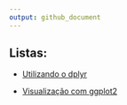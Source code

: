 ```yaml
---
output: github_document
---
```



## Listas:

* [Utilizando o dplyr]()

* [Visualização com ggplot2](https://jagodat.github.io/MPRJ-Exercicios/visualizacao.html)